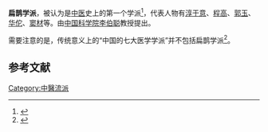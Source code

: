 {{expert|time=2014-01-30T16:42:56+00:00}}
'''扁鹊学派'''，被认为是[[中医|中医]]史上的第一个学派<ref>{{cite isbn|7536905009}}</ref>，代表人物有[[淳于意|淳于意]]、[[程高|程高]]、[[郭玉|郭玉]]、[[华佗|华佗]]、[[窦材|窦材]]等。由[[中国科学院|中国科学院]][[李伯聪|李伯聪]]教授提出。

需要注意的是，传统意义上的“中国的七大医学学派”并不包括扁鹊学派<ref>{{cite news | title=将这些医书归为“扁鹊学派”为时尚早 | work=中国中医药报 | date=2013-12-23 | author=姜赟,唐姝粟}}</ref>。

==参考文献==
{{reflist}}

[[Category:中醫流派|Category:中醫流派]]